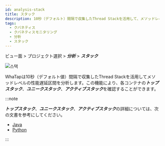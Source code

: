 ```yaml
---
id: analysis-stack
title: スタック
description: 10秒（デフォルト）間隔で収集したThread Stackを活用して、メソッドレベルの性能遅延区間を分析します。
tags:
  - クバネティス
  - クバネティスモニタリング
  - 分析
  - スタック
---
```


ビュー面 > プロジェクト選択 > **_分析_** > **_スタック_**

![스택](https://img.whatap.io/media/images/whatap_kubernetes_analysis_stack.png)

WhaTapは10秒（デフォルト値）間隔で収集したThread Stackを活用してメソッドレベルの性能遅延区間を分析します。この機能により、各コンテナの***トップスタック***、***ユニークスタック***、***アクティブスタック***を確認することができます。

:::note

***トップスタック***、***ユニークスタック***、***アクティブスタック***の詳細については、次の文書を参考にしてください。

-   [Java](../java/analysis-apm)
-   [Python](../python/analysis-apm)

:::
